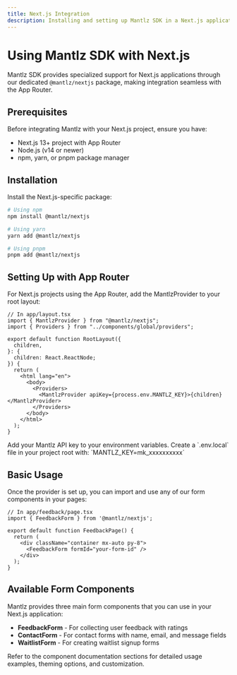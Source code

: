 ```yaml
---
title: Next.js Integration
description: Installing and setting up Mantlz SDK in a Next.js application
---
```


# Using Mantlz SDK with Next.js

Mantlz SDK provides specialized support for Next.js applications through our dedicated `@mantlz/nextjs` package, making integration seamless with the App Router.

## Prerequisites

Before integrating Mantlz with your Next.js project, ensure you have:

- Next.js 13+ project with App Router
- Node.js (v14 or newer)
- npm, yarn, or pnpm package manager

## Installation

Install the Next.js-specific package:

```bash
# Using npm
npm install @mantlz/nextjs

# Using yarn
yarn add @mantlz/nextjs

# Using pnpm
pnpm add @mantlz/nextjs
```

## Setting Up with App Router

For Next.js projects using the App Router, add the MantlzProvider to your root layout:

```tsx
// In app/layout.tsx
import { MantlzProvider } from "@mantlz/nextjs";
import { Providers } from "../components/global/providers";

export default function RootLayout({
  children,
}: {
  children: React.ReactNode;
}) {
  return (
    <html lang="en">
      <body>
        <Providers>
          <MantlzProvider apiKey={process.env.MANTLZ_KEY}>{children}</MantlzProvider>
        </Providers>
      </body>
    </html>
  );
}
```

<Note title="Environment Variables" type="warning">
  Add your Mantlz API key to your environment variables.
  Create a `.env.local` file in your project root with: `MANTLZ_KEY=mk_xxxxxxxxxx`
</Note>

## Basic Usage

Once the provider is set up, you can import and use any of our form components in your pages:

```tsx
// In app/feedback/page.tsx
import { FeedbackForm } from '@mantlz/nextjs';

export default function FeedbackPage() {
  return (
    <div className="container mx-auto py-8">
      <FeedbackForm formId="your-form-id" />
    </div>
  );
}
```

## Available Form Components

Mantlz provides three main form components that you can use in your Next.js application:

- **FeedbackForm** - For collecting user feedback with ratings
- **ContactForm** - For contact forms with name, email, and message fields
- **WaitlistForm** - For creating waitlist signup forms

Refer to the component documentation sections for detailed usage examples, theming options, and customization.
